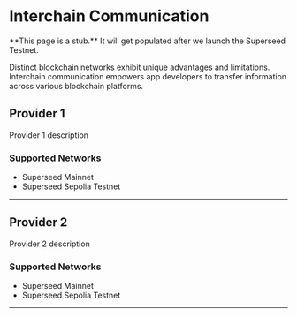 
# Interchain Communication

<Callout emoji="🚧">
  **This page is a stub.** It will get populated after we launch the Superseed
  Testnet.
</Callout>

Distinct blockchain networks exhibit unique advantages and limitations.
Interchain communication empowers app developers to transfer information across various blockchain platforms.

## Provider 1

Provider 1 description

### Supported Networks

- Superseed Mainnet
- Superseed Sepolia Testnet

---

## Provider 2

Provider 2 description

### Supported Networks

- Superseed Mainnet
- Superseed Sepolia Testnet

---
